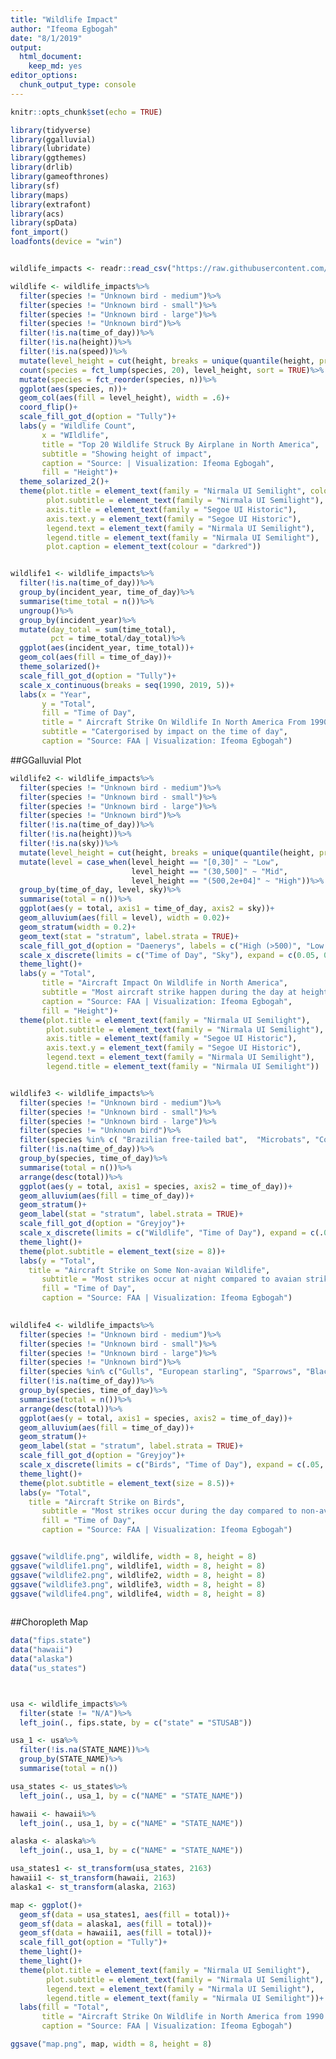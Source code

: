 ```yaml
---
title: "Wildlife Impact"
author: "Ifeoma Egbogah"
date: "8/1/2019"
output: 
  html_document: 
    keep_md: yes
editor_options: 
  chunk_output_type: console
---
```


```r
knitr::opts_chunk$set(echo = TRUE)
```

```r

library(tidyverse)
library(ggalluvial)
library(lubridate)
library(ggthemes)
library(drlib)
library(gameofthrones)
library(sf)
library(maps)
library(extrafont)
library(acs)
library(spData)
font_import()
loadfonts(device = "win")


wildlife_impacts <- readr::read_csv("https://raw.githubusercontent.com/rfordatascience/tidytuesday/master/data/2019/2019-07-23/wildlife_impacts.csv")

```


```r

wildlife <- wildlife_impacts%>%
  filter(species != "Unknown bird - medium")%>%
  filter(species != "Unknown bird - small")%>%
  filter(species != "Unknown bird - large")%>%
  filter(species != "Unknown bird")%>%
  filter(!is.na(time_of_day))%>%
  filter(!is.na(height))%>%
  filter(!is.na(speed))%>%
  mutate(level_height = cut(height, breaks = unique(quantile(height, probs = seq(0, 1, length.out = 5))), include.lowest = TRUE))%>%
  count(species = fct_lump(species, 20), level_height, sort = TRUE)%>%
  mutate(species = fct_reorder(species, n))%>%
  ggplot(aes(species, n))+
  geom_col(aes(fill = level_height), width = .6)+
  coord_flip()+
  scale_fill_got_d(option = "Tully")+
  labs(y = "Wildlife Count",
       x = "WIldlife",
       title = "Top 20 Wildlife Struck By Airplane in North America",
       subtitle = "Showing height of impact",
       caption = "Source: | Visualization: Ifeoma Egbogah",
       fill = "Height")+
  theme_solarized_2()+
  theme(plot.title = element_text(family = "Nirmala UI Semilight", colour = "darkred"),
        plot.subtitle = element_text(family = "Nirmala UI Semilight"),
        axis.title = element_text(family = "Segoe UI Historic"),
        axis.text.y = element_text(family = "Segoe UI Historic"),
        legend.text = element_text(family = "Nirmala UI Semilight"),
        legend.title = element_text(family = "Nirmala UI Semilight"),
        plot.caption = element_text(colour = "darkred"))


wildlife1 <- wildlife_impacts%>%
  filter(!is.na(time_of_day))%>%
  group_by(incident_year, time_of_day)%>%
  summarise(time_total = n())%>%
  ungroup()%>%
  group_by(incident_year)%>%
  mutate(day_total = sum(time_total),
         pct = time_total/day_total)%>%
  ggplot(aes(incident_year, time_total))+
  geom_col(aes(fill = time_of_day))+
  theme_solarized()+
  scale_fill_got_d(option = "Tully")+
  scale_x_continuous(breaks = seq(1990, 2019, 5))+
  labs(x = "Year",
       y = "Total",
       fill = "Time of Day",
       title = " Aircraft Strike On Wildlife In North America From 1990 - 2018",
       subtitle = "Catergorised by impact on the time of day",
       caption = "Source: FAA | Visualization: Ifeoma Egbogah")

```


##GGalluvial Plot
```r
wildlife2 <- wildlife_impacts%>%
  filter(species != "Unknown bird - medium")%>%
  filter(species != "Unknown bird - small")%>%
  filter(species != "Unknown bird - large")%>%
  filter(species != "Unknown bird")%>%
  filter(!is.na(time_of_day))%>%
  filter(!is.na(height))%>%
  filter(!is.na(sky))%>%
  mutate(level_height = cut(height, breaks = unique(quantile(height, probs = seq(0, 1, length.out = 6))), include.lowest = TRUE))%>%
  mutate(level = case_when(level_height == "[0,30]" ~ "Low",
                           level_height == "(30,500]" ~ "Mid",
                           level_height == "(500,2e+04]" ~ "High"))%>%
  group_by(time_of_day, level, sky)%>%
  summarise(total = n())%>%
  ggplot(aes(y = total, axis1 = time_of_day, axis2 = sky))+
  geom_alluvium(aes(fill = level), width = 0.02)+
  geom_stratum(width = 0.2)+
  geom_text(stat = "stratum", label.strata = TRUE)+
  scale_fill_got_d(option = "Daenerys", labels = c("High (>500)", "Low (<30)", "Mid (30 - 500)"))+
  scale_x_discrete(limits = c("Time of Day", "Sky"), expand = c(0.05, 0.05))+
  theme_light()+
  labs(y = "Total",
       title = "Aircraft Impact On Wildlife in North America",
       subtitle = "Most aircraft strike happen during the day at heights <30 while strikes at night occur at heights >500",
       caption = "Source: FAA | Visualization: Ifeoma Egbogah",
       fill = "Height")+
  theme(plot.title = element_text(family = "Nirmala UI Semilight"),
        plot.subtitle = element_text(family = "Nirmala UI Semilight"),
        axis.title = element_text(family = "Segoe UI Historic"),
        axis.text.y = element_text(family = "Segoe UI Historic"),
        legend.text = element_text(family = "Nirmala UI Semilight"),
        legend.title = element_text(family = "Nirmala UI Semilight"))


wildlife3 <- wildlife_impacts%>%
  filter(species != "Unknown bird - medium")%>%
  filter(species != "Unknown bird - small")%>%
  filter(species != "Unknown bird - large")%>%
  filter(species != "Unknown bird")%>%
  filter(species %in% c( "Brazilian free-tailed bat",  "Microbats", "Coyote", "Eastern red bat", "Red fox", "White-tailed deer", "Striped skunk", "Raccoon", "American alligator"))%>%
  filter(!is.na(time_of_day))%>%
  group_by(species, time_of_day)%>%
  summarise(total = n())%>%
  arrange(desc(total))%>%
  ggplot(aes(y = total, axis1 = species, axis2 = time_of_day))+
  geom_alluvium(aes(fill = time_of_day))+
  geom_stratum()+
  geom_label(stat = "stratum", label.strata = TRUE)+
  scale_fill_got_d(option = "Greyjoy")+
  scale_x_discrete(limits = c("Wildlife", "Time of Day"), expand = c(.05, .05))+
  theme_light()+
  theme(plot.subtitle = element_text(size = 8))+
  labs(y = "Total",
    title = "Aircraft Strike on Some Non-avaian Wildlife",
       subtitle = "Most strikes occur at night compared to avaian strikes which happen during the day",
       fill = "Time of Day",
       caption = "Source: FAA | Visualization: Ifeoma Egbogah")
  

wildlife4 <- wildlife_impacts%>%
  filter(species != "Unknown bird - medium")%>%
  filter(species != "Unknown bird - small")%>%
  filter(species != "Unknown bird - large")%>%
  filter(species != "Unknown bird")%>%
  filter(species %in% c("Gulls", "European starling", "Sparrows", "Blackbirds", "Morning dove", "Rock pigeon", "Barn swallow", "Hawks", "American robin", "Killdeer"))%>%
  filter(!is.na(time_of_day))%>%
  group_by(species, time_of_day)%>%
  summarise(total = n())%>%
  arrange(desc(total))%>%
  ggplot(aes(y = total, axis1 = species, axis2 = time_of_day))+
  geom_alluvium(aes(fill = time_of_day))+
  geom_stratum()+
  geom_label(stat = "stratum", label.strata = TRUE)+
  scale_fill_got_d(option = "Greyjoy")+
  scale_x_discrete(limits = c("Birds", "Time of Day"), expand = c(.05, .05))+
  theme_light()+
  theme(plot.subtitle = element_text(size = 8.5))+
  labs(y= "Total",
    title = "Aircraft Strike on Birds",
       subtitle = "Most strikes occur during the day compared to non-avaian strikes which happen at night", 
       fill = "Time of Day",
       caption = "Source: FAA | Visualization: Ifeoma Egbogah")


ggsave("wildlife.png", wildlife, width = 8, height = 8)
ggsave("wildlife1.png", wildlife1, width = 8, height = 8)
ggsave("wildlife2.png", wildlife2, width = 8, height = 8)
ggsave("wildlife3.png", wildlife3, width = 8, height = 8)
ggsave("wildlife4.png", wildlife4, width = 8, height = 8)
  

```


##Choropleth Map
```r

data("fips.state")
data("hawaii")
data("alaska")
data("us_states")



usa <- wildlife_impacts%>%
  filter(state != "N/A")%>%
  left_join(., fips.state, by = c("state" = "STUSAB"))

usa_1 <- usa%>%
  filter(!is.na(STATE_NAME))%>%
  group_by(STATE_NAME)%>%
  summarise(total = n())

usa_states <- us_states%>%
  left_join(., usa_1, by = c("NAME" = "STATE_NAME"))

hawaii <- hawaii%>%
  left_join(., usa_1, by = c("NAME" = "STATE_NAME"))

alaska <- alaska%>%
  left_join(., usa_1, by = c("NAME" = "STATE_NAME"))

usa_states1 <- st_transform(usa_states, 2163)
hawaii1 <- st_transform(hawaii, 2163)
alaska1 <- st_transform(alaska, 2163)

map <- ggplot()+
  geom_sf(data = usa_states1, aes(fill = total))+
  geom_sf(data = alaska1, aes(fill = total))+
  geom_sf(data = hawaii1, aes(fill = total))+
  scale_fill_got(option = "Tully")+
  theme_light()+
  theme_light()+
  theme(plot.title = element_text(family = "Nirmala UI Semilight"),
        plot.subtitle = element_text(family = "Nirmala UI Semilight"),
        legend.text = element_text(family = "Nirmala UI Semilight"),
        legend.title = element_text(family = "Nirmala UI Semilight"))+
  labs(fill = "Total",
       title = "Aircraft Strike On Wildlife in North America from 1990 - 2018",
       caption = "Source: FAA | Visualization: Ifeoma Egbogah")

ggsave("map.png", map, width = 8, height = 8)

```

